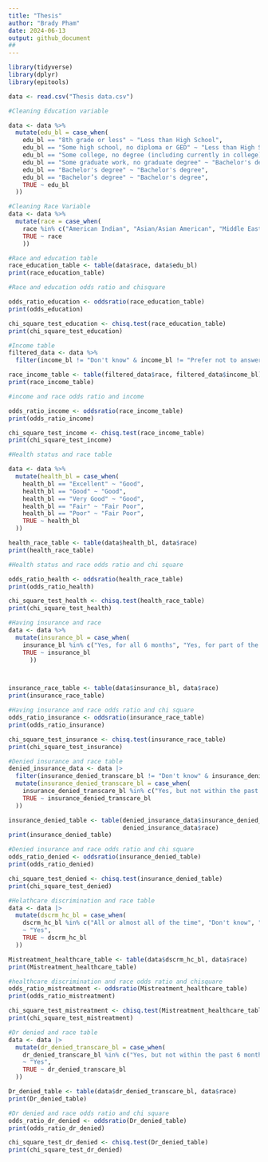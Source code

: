 ```yaml
---
title: "Thesis"
author: "Brady Pham"
date: 2024-06-13
output: github_document
## 
---
```



```r
library(tidyverse)
library(dplyr)
library(epitools)
```

```r
data <- read.csv("Thesis data.csv")

#Cleaning Education variable

data <- data %>%
  mutate(edu_bl = case_when(
    edu_bl == "8th grade or less" ~ "Less than High School",
    edu_bl == "Some high school, no diploma or GED" ~ "Less than High School",
    edu_bl == "Some college, no degree (including currently in college)" ~ "High school graduate/GED",
    edu_bl == "Some graduate work, no graduate degree" ~ "Bachelor's degree",
    edu_bl == "Bachelor's degree" ~ "Bachelor's degree",
    edu_bl == "Bachelor’s degree" ~ "Bachelor's degree",
    TRUE ~ edu_bl 
  ))

#Cleaning Race Variable
data <- data %>%
  mutate(race = case_when( 
    race %in% c("American Indian", "Asian/Asian American", "Middle Eastern/North African") ~"Other",
    TRUE ~ race
    ))

#Race and education table 
race_education_table <- table(data$race, data$edu_bl)
print(race_education_table)

```

```r
#Race and education odds ratio and chisquare

odds_ratio_education <- oddsratio(race_education_table)
print(odds_education)

chi_square_test_education <- chisq.test(race_education_table)
print(chi_square_test_education)

```



```r
#Income table
filtered_data <- data %>%
  filter(income_bl != "Don't know" & income_bl != "Prefer not to answer")

race_income_table <- table(filtered_data$race, filtered_data$income_bl)
print(race_income_table)

```


```r
#income and race odds ratio and income

odds_ratio_income <- oddsratio(race_income_table)
print(odds_ratio_income)

chi_square_test_income <- chisq.test(race_income_table)
print(chi_square_test_income)

```


```r
#Health status and race table

data <- data %>%
  mutate(health_bl = case_when(
    health_bl == "Excellent" ~ "Good",
    health_bl == "Good" ~ "Good",
    health_bl == "Very Good" ~ "Good",
    health_bl == "Fair" ~ "Fair Poor",
    health_bl == "Poor" ~ "Fair Poor",
    TRUE ~ health_bl
  ))

health_race_table <- table(data$health_bl, data$race)
print(health_race_table)

```

```r
#Health status and race odds ratio and chi square

odds_ratio_health <- oddsratio(health_race_table)
print(odds_ratio_health)

chi_square_test_health <- chisq.test(health_race_table)
print(chi_square_test_health)

```


```r
#Having insurance and race
data <- data %>%
  mutate(insurance_bl = case_when(
    insurance_bl %in% c("Yes, for all 6 months", "Yes, for part of the 6 months") ~ "Yes",
    TRUE ~ insurance_bl
      ))



insurance_race_table <- table(data$insurance_bl, data$race)
print(insurance_race_table)


```

```r
#Having insurance and race odds ratio and chi square
odds_ratio_insurance <- oddsratio(insurance_race_table)
print(odds_ratio_insurance)

chi_square_test_insurance <- chisq.test(insurance_race_table)
print(chi_square_test_insurance)


```


```r
#Denied insurance and race table 
denied_insurance_data <- data |> 
  filter(insurance_denied_transcare_bl != "Don't know" & insurance_denied_transcare_bl != "You have not asked for this") |> 
  mutate(insurance_denied_transcare_bl = case_when(
    insurance_denied_transcare_bl %in% c("Yes, but not within the past 6 months","Yes, within the past 6 months") ~ "Yes",
    TRUE ~ insurance_denied_transcare_bl
  ))

insurance_denied_table <- table(denied_insurance_data$insurance_denied_transcare_bl, 
                                denied_insurance_data$race)
print(insurance_denied_table)

```

```r
#Denied insurance and race odds ratio and chi square
odds_ratio_denied <- oddsratio(insurance_denied_table)
print(odds_ratio_denied)

chi_square_test_denied <- chisq.test(insurance_denied_table)
print(chi_square_test_denied)


```


```r
#Helathcare discrimination and race table
data <- data |> 
  mutate(dscrm_hc_bl = case_when(
    dscrm_hc_bl %in% c("All or almost all of the time", "Don't know", "Most of the time", "Sometimes")
    ~ "Yes",
    TRUE ~ dscrm_hc_bl
  ))

Mistreatment_healthcare_table <- table(data$dscrm_hc_bl, data$race) 
print(Mistreatment_healthcare_table)

```

```r
#healthcare discrimination and race odds ratio and chisquare
odds_ratio_mistreatment <- oddsratio(Mistreatment_healthcare_table)
print(odds_ratio_mistreatment)

chi_square_test_mistreatment <- chisq.test(Mistreatment_healthcare_table)
print(chi_square_test_mistreatment)


```


```r
#Dr denied and race table
data <- data |> 
  mutate(dr_denied_transcare_bl = case_when(
    dr_denied_transcare_bl %in% c("Yes, but not within the past 6 months", "Don't know", "Yes, within the past 6 months")
    ~ "Yes",
    TRUE ~ dr_denied_transcare_bl
  ))

Dr_denied_table <- table(data$dr_denied_transcare_bl, data$race)
print(Dr_denied_table)


```

```r
#Dr denied and race odds ratio and chi square 
odds_ratio_dr_denied <- oddsratio(Dr_denied_table)
print(odds_ratio_dr_denied)

chi_square_test_dr_denied <- chisq.test(Dr_denied_table)
print(chi_square_test_dr_denied)

```


